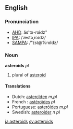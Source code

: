 {{see|Asteroids}}
==English==
===Pronunciation===
*[[w:AHD|AHD]]: ăs'tə-roidz"
*[[w:IPA|IPA]]: /ˈæstəˌroɪdz/
*[[w:SAMPA|SAMPA]]: /"{st@%roIdz/

===Noun===
'''asteroids''' ''pl''

#plural of [[asteroid]]

====Translations====
*Dutch: [[asteroïden]] ''m,pl''
*French : [[astéroïdes]] ''pl''
*Portuguese: [[asteróides]] ''m,pl''
*Swedish: [[asteroider]] ''n pl''

[[ja:asteroids]]
[[sv:asteroids]]
